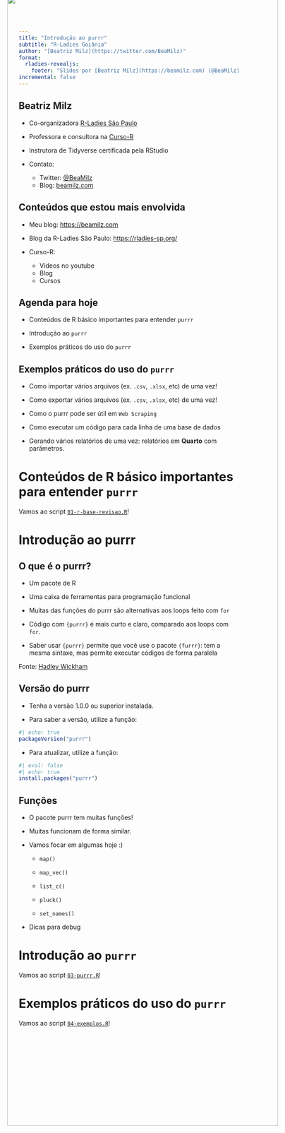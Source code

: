 ```yaml
---
title: "Introdução ao purrr"
subtitle: "R-Ladies Goiânia"
author: "[Beatriz Milz](https://twitter.com/BeaMilz)"
format: 
  rladies-revealjs:
    footer: "Slides por [Beatriz Milz](https://beamilz.com) (@BeaMilz), feito com [Quarto](https://quarto.org/docs/presentations/revealjs/index.html) e [Quarto R-Ladies Theme](https://github.com/beatrizmilz/quarto-rladies-theme#quarto-r-ladies-theme)."
incremental: false
---
```


## Beatriz Milz {.center .aboutmeslide}

-   Co-organizadora [R-Ladies São Paulo](https://rladies-sp.org)

-   Professora e consultora na [Curso-R](https://curso-r.com/)

-   Instrutora de Tidyverse certificada pela RStudio

-   Contato:

    -   Twitter: [\@BeaMilz](https://twitter.com/BeaMilz)
    -   Blog: [beamilz.com](https://beamilz.com)

<img src="img/octocat-1656339210373.png" style="right: -10px;height: 80%;top: -10px;position: absolute;"/>

## Conteúdos que estou mais envolvida

-   Meu blog: <https://beamilz.com>

-   Blog da R-Ladies São Paulo: <https://rladies-sp.org/>

-   Curso-R:

    -   Vídeos no youtube
    -   Blog
    -   Cursos

## Agenda para hoje

-   Conteúdos de R básico importantes para entender `purrr`

-   Introdução ao `purrr`

-   Exemplos práticos do uso do `purrr`

## Exemplos práticos do uso do `purrr`

-   Como importar vários arquivos (ex. `.csv`, `.xlsx`, etc) de uma vez!

-   Como exportar vários arquivos (ex. `.csv`, `.xlsx`, etc) de uma vez!

- Como o purrr pode ser útil em  `Web Scraping`

- Como executar um código para cada linha de uma base de dados

- Gerando vários relatórios de uma vez: relatórios em **Quarto** com parâmetros.



# Conteúdos de R básico importantes para entender `purrr`

Vamos ao script [`01-r-base-revisao.R`](https://beatrizmilz.github.io/2023-04-rladies-gyn-purrr/scripts/01-r-base-revisao.R)!

# Introdução ao purrr

## O que é o purrr?

-   Um pacote de R

-   Uma caixa de ferramentas para programação funcional

-   Muitas das funções do purrr são alternativas aos loops feito com `for`

-   Código com `{purrr}` é mais curto e claro, comparado aos loops com `for`.

-   Saber usar `{purrr}` permite que você use o pacote `{furrr}`: tem a mesma sintaxe, mas permite executar códigos de forma paralela

::: footer
Fonte: [Hadley Wickham](https://www.youtube.com/watch?v=EGAs7zuRutY)
:::

## Versão do purrr

-   Tenha a versão 1.0.0 ou superior instalada.

-   Para saber a versão, utilize a função:

```r
#| echo: true
packageVersion("purrr")
```

-   Para atualizar, utilize a função:

```r
#| eval: false
#| echo: true
install.packages("purrr")
```

## Funções

-   O pacote purrr tem muitas funções!

-   Muitas funcionam de forma similar.

-   Vamos focar em algumas hoje :)

    -   `map()`

    -   `map_vec()`

    -   `list_c()`

    -   `pluck()`

    -   `set_names()`

-   Dicas para debug

# Introdução ao `purrr`

Vamos ao script [`03-purrr.R`](https://beatrizmilz.github.io/2023-04-rladies-gyn-purrr/scripts/03-purrr.R)!

# Exemplos práticos do uso do `purrr`

Vamos ao script [`04-exemplos.R`](https://beatrizmilz.github.io/2023-04-rladies-gyn-purrr/scripts/04-exemplos.R)!
